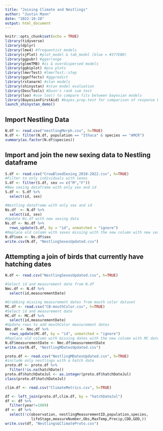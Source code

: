 ```yaml
---
title: "Joining Climate and Nestlings"
author: "Justin Mann"
date: "2022-10-28"
output: html_document
---
```


```r
knitr::opts_chunk$set(echo = TRUE)
library(tidyverse)
library(dplyr)
library(lme4) #frequentist models  
library(sjPlot) #plot_model & tab_model (blue = #377EB8)
library(ggpubr) #ggarrange
library(glmmTMB) #zi & overdispersed models
library(ggbiplot) #pca plots
library(lmerTest) #lmerTest::step
library(ggeffects) #ggpredict
library(rstanarm) #stan models
library(shinystan) #stan model evaluation
library(DescTools) #Dunn's rank sum test
library(loo) #use loo() to compare fits between bayesian models
library(BayesianFirstAid) #bayes.prop.test for comparison of response between groups
launch_shinystan_demo()
```

## Import Nestling Data

```r
N.df <- read.csv("nestlingMorph.csv", h=TRUE)
N.df <- filter(N.df, population == "Ithaca" & species == "AMCR")
summary(as.factor(N.df$species))
```

## Import and join the new sexing data to Nestling dataframe 

```r
S.df <- read.csv("CrowBloodSexing_2010-2022.csv", h=TRUE)
#Filter to only individuals with sexes
S.df <- filter(S.df, sex == c("M","F"))
#New sexing dataframe with only sex and id
S.df <- S.df %>% 
  select(id, sex)
```


```r
#Nestling dataframe with only sex and id
Ns.df  <- N.df %>% 
  select(id, sex)
#Update Ns.df with new sexing data 
Ns.df <- Ns.df %>%   
  rows_update(S.df, by = "id", unmatched = "ignore")
#Replace old column with sexes missing with the new column with new sexes added
N.df$sex <- Ns.df$sex
write.csv(N.df, "NestlingSexesUpdated.csv")
```

## Attempting a join of birds that currently have hatching dates 

```r
N.df <- read.csv("NestlingSexesUpdated.csv", h=TRUE)

#Select id and measurement date from N.df
Nmc.df <- N.df %>% 
  select(id,measurementDate)

#Grabbing missing measurement dates from mouth color dataset
MC.df <- read.csv("CB-mouthColor.csv", h=TRUE)
#Select id and measurement date
MC.df <- MC.df %>% 
  select(id,measurementDate)
#Update rows to add mouthColor measurement dates
Nmc.df <- Nmc.df %>%   
  rows_update(MC.df, by = "id", unmatched = "ignore")
#Replace old column with missing dates with the new column with MC dates added
N.df$measurementDate <- Nmc.df$measurementDate
write.csv(N.df, "NestlingMDatesUpdated.csv")

```


```r
proto.df <- read.csv("NestlingMDatesUpdated.csv", h=TRUE)
#include only nestlings with a hatch date
proto.df <- proto.df %>% 
  filter(!is.na(hatchDate))
proto.df$hatchDateJul <- as.integer(proto.df$hatchDateJul)
class(proto.df$hatchDateJul)
```

```r
clim.df <- read.csv("ClimateMetrics.csv", h=TRUE)

df <- left_join(proto.df,clim.df, by = "hatchDateJul")
df <- df %>% 
  filter(year!=1989)
df <- df %>% 
  select(!c(observation, nestlingMeasurementID,population,species,
            lifeStage,measureNumber,Obs,MaxTemp,Precip,CDD,GDD,))
write.csv(df, "Nestlings&ClimateProto.csv")
```

